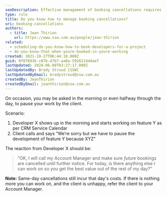 ```yaml
---
seoDescription: Effective management of booking cancellations requires proactive communication and flexibility to ensure optimal use of developer time.
type: rule
title: Do you know how to manage booking cancellations?
uri: booking-cancellations
authors:
  - title: Jean Thirion
    url: https://www.ssw.com.au/people/jean-thirion
related:
  - scheduling-do-you-know-how-to-book-developers-for-a-project
  - do-you-know-that-when-youre-booked-in-youre-working
created: 2021-10-27T06:44:10.000Z
guid: 0f078936-c07b-47b7-aa0a-59262144daef
lastUpdated: 2024-06-08T03:27:17.000Z
lastUpdatedBy: Brady Stroud [SSW]
lastUpdatedByEmail: bradystroud@ssw.com.au
createdBy: JeanThirion
createdByEmail: jeanthirion@ssw.com.au
---
```


On occasion, you may be asked in the morning or even halfway through the day, to pause your work by the client.

Scenario:

1. Developer X shows up in the morning and starts working on feature Y as per CRM Service Calendar
2. Client calls and says “We’re sorry but we have to pause the development of feature Y because XYZ”

The reaction from Developer X should be:

> “OK, I will call my Account Manager and make sure _future_ bookings are cancelled until further notice.
> For today, is there anything else I can work on so you get the best value out of the rest of my day?”

**Note:** Same-day cancellations still incur that day's costs. If there is nothing more you can work on, and the client is unhappy, refer the client to your Account Manager.
